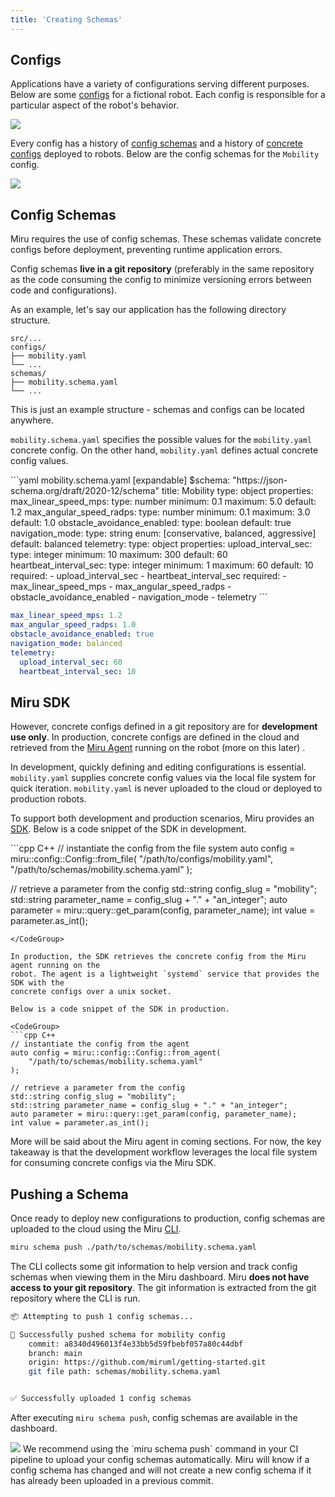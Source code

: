 ```yaml
---
title: 'Creating Schemas'
---
```


## Configs

Applications have a variety of configurations serving different purposes. Below are 
some [configs](/docs/basics/vocabulary#config) for a fictional robot. Each config is 
responsible for a particular aspect of the robot's behavior.

<Frame>
    <img src="/images/core-concepts/config-list.png"/>
</Frame>

Every config has a history of [config schemas](/docs/basics/vocabulary#config-schema) 
and a history of [concrete configs](/docs/basics/vocabulary#concrete-config) deployed 
to robots. Below are the config schemas for the `Mobility` config.

<Frame>
    <img src="/images/core-concepts/mobility-schema-list.png"/>
</Frame>

## Config Schemas
Miru requires the use of config schemas. These schemas validate concrete configs before 
deployment, preventing runtime application errors. 

Config schemas **live in a git repository** (preferably in the same repository as the 
code consuming the config to minimize versioning errors between code and configurations).

As an example, let's say our application has the following directory structure.

```
src/...
configs/
├── mobility.yaml
└── ...
schemas/
├── mobility.schema.yaml
└── ...
```

<Note>
    This is just an example structure - schemas and configs can be located anywhere.
</Note>

`mobility.schema.yaml` specifies the possible values for the `mobility.yaml` concrete 
config. On the other hand, `mobility.yaml` defines actual concrete config values. 

<CodeGroup>
```yaml mobility.schema.yaml [expandable]
$schema: "https://json-schema.org/draft/2020-12/schema"
title: Mobility
type: object
properties:
  max_linear_speed_mps:
    type: number
    minimum: 0.1
    maximum: 5.0
    default: 1.2
  max_angular_speed_radps:
    type: number
    minimum: 0.1
    maximum: 3.0
    default: 1.0
  obstacle_avoidance_enabled:
    type: boolean
    default: true
  navigation_mode:
    type: string
    enum: [conservative, balanced, aggressive]
    default: balanced
  telemetry:
    type: object
    properties:
      upload_interval_sec:
        type: integer
        minimum: 10
        maximum: 300
        default: 60
      heartbeat_interval_sec:
        type: integer
        minimum: 1
        maximum: 60
        default: 10
    required:
      - upload_interval_sec
      - heartbeat_interval_sec
required:
  - max_linear_speed_mps
  - max_angular_speed_radps
  - obstacle_avoidance_enabled
  - navigation_mode
  - telemetry
```

```yaml mobility.yaml [expandable]
max_linear_speed_mps: 1.2
max_angular_speed_radps: 1.0
obstacle_avoidance_enabled: true
navigation_mode: balanced
telemetry:
  upload_interval_sec: 60
  heartbeat_interval_sec: 10
```
</CodeGroup>

## Miru SDK
However, concrete configs defined in a git repository are for **development use only**. 
In production, concrete configs are defined in the cloud and retrieved from the 
[Miru Agent](/docs/agent-sdk) running on the robot (more on this later) .

In development, quickly defining and editing configurations is essential. 
`mobility.yaml` supplies concrete config values via the local file system for 
quick iteration. `mobility.yaml` is never uploaded to the cloud or deployed to production robots.

To support both development and production scenarios, Miru provides an [SDK](/docs/sdk-reference). Below is a code snippet of the SDK in development.

<CodeGroup>
```cpp C++
// instantiate the config from the file system
auto config = miru::config::Config::from_file(
    "/path/to/configs/mobility.yaml",
    "/path/to/schemas/mobility.schema.yaml"
);

// retrieve a parameter from the config
std::string config_slug = "mobility";
std::string parameter_name = config_slug + "." + "an_integer";
auto parameter = miru::query::get_param(config, parameter_name);
int value = parameter.as_int();
```
</CodeGroup>

In production, the SDK retrieves the concrete config from the Miru agent running on the 
robot. The agent is a lightweight `systemd` service that provides the SDK with the 
concrete configs over a unix socket.

Below is a code snippet of the SDK in production.

<CodeGroup>
```cpp C++
// instantiate the config from the agent
auto config = miru::config::Config::from_agent(
    "/path/to/schemas/mobility.schema.yaml"
);

// retrieve a parameter from the config
std::string config_slug = "mobility";
std::string parameter_name = config_slug + "." + "an_integer";
auto parameter = miru::query::get_param(config, parameter_name);
int value = parameter.as_int();
```
</CodeGroup>

More will be said about the Miru agent in coming sections. For now, the key takeaway is that the development workflow leverages the local file system for consuming concrete configs via the Miru SDK.

## Pushing a Schema

Once ready to deploy new configurations to production, config schemas are uploaded to the cloud using the Miru [CLI](/docs/cli-reference).

```bash
miru schema push ./path/to/schemas/mobility.schema.yaml
```

The CLI collects some git information to help version and track config schemas when viewing them in the Miru dashboard. Miru **does not have access to your git repository**. The git information is extracted from the git repository where the CLI is run.

```bash
📦 Attempting to push 1 config schemas...

🏁 Successfully pushed schema for mobility config
    commit: a8340d496013f4e33bb5d59fbebf057a80c44dbf
    branch: main
    origin: https://github.com/miruml/getting-started.git
    git file path: schemas/mobility.schema.yaml


✅ Successfully uploaded 1 config schemas
```

After executing `miru schema push`, config schemas are available in the dashboard.

<Frame>
    <img src="/images/core-concepts/mobility-schema-list.png"/>
</Frame>

<Note>
    We recommend using the `miru schema push` command in your CI pipeline to upload your 
    config schemas automatically. Miru will know if a config schema has changed and will 
    not create a new config schema if it has already been uploaded in a previous commit.
</Note>